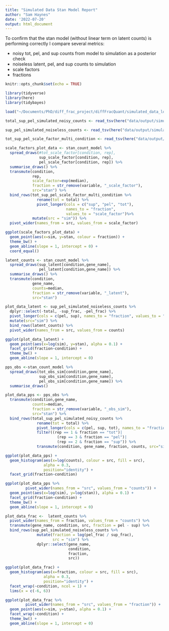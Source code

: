 ```yaml
---
title: "Simulated Data Stan Model Report"
author: "Sam Haynes"
date: '2022-07-20'
output: html_document
---
```


To confirm that the stan model (without linear term on latent counts) is performing correctly I compare several metrics:

- noisy tot, pel, and sup counts from model to simulation as a posterior check
- noiseless latent, pel, and sup counts to simulation
- scale factors 
- fractions

```r
knitr::opts_chunk$set(echo = TRUE)

library(tidyverse)
library(here)
library(tidybayes)

load("~/Documents/PhD/diff_frac_project/diffFracQuant/simulated_data_log_stan_model.RData")

total_sup_pel_simulated_noisy_counts <- read_tsv(here("data/output/simulated_counts/total_sup_pel_simulated_noisy_skewed_multi_condition_counts.tsv"))

sup_pel_simulated_noiseless_counts <- read_tsv(here("data/output/simulated_counts/sup_pel_noiseless_fractions.tsv"))

tot_sup_pel_scale_factor_multi_condition <- read_tsv(here("data/output/simulated_counts/tot_sup_pel_scale_factor_multi_condition.tsv"))

```

```r
scale_factors_plot_data <- stan_count_model %>%
  spread_draws(#tot_scale_factor[condition, rep],
               sup_scale_factor[condition, rep],
               pel_scale_factor[condition, rep]) %>%
  summarise_draws() %>% 
  transmute(condition,
            rep,
            scale_factor=exp(median),
            fraction = str_remove(variable, "_scale_factor"),
            src="stan") %>%
  bind_rows(tot_sup_pel_scale_factor_multi_condition %>%
              rename(tot = total) %>%
              pivot_longer(cols = c("sup", "pel", "tot"),
                           names_to = "fraction",
                           values_to = "scale_factor")%>%
            mutate(src = "sim")) %>%
  pivot_wider(names_from = src, values_from = scale_factor)

ggplot(scale_factors_plot_data) + 
  geom_point(aes(x=sim, y=stan, colour = fraction)) + 
  theme_bw() +
  geom_abline(slope = 1, intercept = 0) +
  coord_equal()

```

```r
latent_counts <- stan_count_model %>%
  spread_draws(sup_latent[condition,gene_name],
               pel_latent[condition,gene_name]) %>%
  summarise_draws() %>% 
  transmute(condition,
            gene_name,
            counts=median,
            fraction = str_remove(variable, "_latent"),
            src="stan")

plot_data_latent <- sup_pel_simulated_noiseless_counts %>%
  dplyr::select(-total, -sup_frac, -pel_frac) %>% 
  pivot_longer(cols = c(pel, sup), names_to = "fraction", values_to = "counts") %>% 
  mutate(src="sim") %>%
  bind_rows(latent_counts) %>%
  pivot_wider(names_from = src, values_from = counts)

ggplot(plot_data_latent) + 
  geom_point(aes(x=log(sim), y=stan), alpha = 0.1) + 
  facet_grid(fraction~condition) +
  theme_bw() +
  geom_abline(slope = 1, intercept = 0)
```

```r

pps_obs <-stan_count_model %>%
  spread_draws(tot_obs_sim[condition,gene_name],
               sup_obs_sim[condition,gene_name],
               pel_obs_sim[condition,gene_name]) %>%
  summarise_draws()

plot_data_pps <- pps_obs %>% 
  transmute(condition,gene_name,
            counts=median,
            fraction = str_remove(variable, "_obs_sim"),
            src="stan") %>%
  bind_rows(total_sup_pel_simulated_noisy_counts %>% 
              rename(tot = total) %>% 
              pivot_longer(cols = c(pel, sup, tot), names_to = "fraction", values_to = "counts") %>% 
              filter((rep == 1 & fraction == "tot")|
                       (rep == 3 & fraction == "pel")|
                       (rep == 2 & fraction == "sup")) %>% 
              transmute(condition, gene_name, fraction, counts, src="sim"))

ggplot(plot_data_pps) + 
  geom_histogram(aes(x=log(counts), colour = src, fill = src),
                 alpha = 0.3,
                 position="identity") + 
  facet_grid(fraction~condition)

ggplot(plot_data_pps %>%
         pivot_wider(names_from = "src", values_from = "counts")) + 
  geom_point(aes(x=log(sim), y=log(stan)), alpha = 0.1) + 
  facet_grid(fraction~condition) +
  theme_bw() +
  geom_abline(slope = 1, intercept = 0)
```
```r
plot_data_frac <-  latent_counts %>%
  pivot_wider(names_from = fraction, values_from = "counts") %>%
  transmute(gene_name, condition, src, fraction = pel - sup) %>%
  bind_rows(sup_pel_simulated_noiseless_counts %>%
              mutate(fraction = log(pel_frac / sup_frac),
                     src = "sim") %>%
              dplyr::select(gene_name,
                            condition,
                            fraction,
                            src))

ggplot(plot_data_frac) + 
  geom_histogram(aes(x=fraction, colour = src, fill = src),
                 alpha = 0.3,
                 position="identity") + 
  facet_wrap(~condition, ncol = 1) +
  lims(x = c(-6, 6))

ggplot(plot_data_frac %>%
         pivot_wider(names_from = "src", values_from = "fraction")) + 
  geom_point(aes(x=sim, y=stan), alpha = 0.1) + 
  facet_wrap(~condition) +
  theme_bw() +
  geom_abline(slope = 1, intercept = 0)
```
